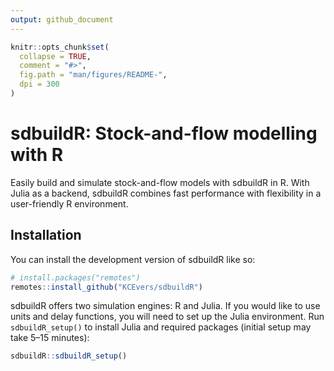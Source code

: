 ```yaml
---
output: github_document
---
```


<!-- README.md is generated from README.Rmd. Please edit that file -->

```r
knitr::opts_chunk$set(
  collapse = TRUE,
  comment = "#>",
  fig.path = "man/figures/README-",
  dpi = 300
)
```

# sdbuildR: Stock-and-flow modelling with R

<!-- badges: start -->
<!-- badges: end -->

Easily build and simulate stock-and-flow models with sdbuildR in R. With Julia as a backend, sdbuildR combines fast performance with flexibility in a user-friendly R environment.

## Installation

You can install the development version of sdbuildR like so:

```r
# install.packages("remotes")
remotes::install_github("KCEvers/sdbuildR")
```

sdbuildR offers two simulation engines: R and Julia. If you would like to use units and delay functions, you will need to set up the Julia environment. Run `sdbuildR_setup()` to install Julia and required packages (initial setup may take 5–15 minutes):

```r
sdbuildR::sdbuildR_setup()
```
